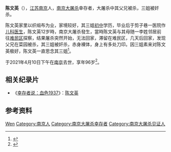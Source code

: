 {{otheruse|陈文英}}
{{Infobox person
| name = 陈文英
| image = 
| caption = 
| gender = 
| birth_name = 
| birth_date = 1925年11月28日<ref>{{cite web |title=南京大屠杀幸存者陈文英 |url=http://www.cngongji.cn/2017-03/02/c_136093689.htm |website=国家公祭网 |accessdate=2017-03-02}}</ref>
| birth_place = {{ROC}}[[南京市|南京市]][[门东|门东]]双塘园29号
| death_date = {{death date and age|2021|4|10|1925|11|28}}
| death_place = {{CHN}}[[江苏省|江苏省]][[南京市|南京市]]
| death_cause = 
| monuments = 
| residence = 
| nationality = {{PRC}}
| other_names = 
| ethnicity = [[汉族|汉族]]
| known_for = [[南京大屠杀|南京大屠杀]]幸存者
| ancestor = [[江苏|江苏]][[南京|南京]]
}}
'''陈文英'''（{{bd|1925年|11月28日|2021年|4月10日|catIdx=Chen}}），[[江苏|江苏]][[南京|南京]]人，[[南京大屠杀|南京大屠杀]]幸存者，大屠杀中其父兄被杀，三姐被奸杀。

陈文英家里以织缎布为业，家境较好，其三姐[[初中|初中]]学历，毕业后于剪子巷一医院作[[儿科医生|儿科医生]]，陈文英12岁時，南京大屠杀發生，當時陈文英与其母随一李姓邻居前往[[南京安全区|难民区]]探察，结果屠杀突然开始，无法回家，滞留在难民区，几天后回家，发现父兄在菜园被杀，其三姐被奸杀，赤身裸体，身上有多处刀印。因三姐素来对陈文英极好，陈文英一直思念其三姐<ref>{{cite news|title=南京大屠杀幸存者陈文英去世 在世幸存者仅剩68位 |url=http://www.js.xinhuanet.com/2021-04/10/c_1127315740.htm |work=新华网 |date=2021-04-10}}</ref>。

于2021年4月10日下午在[[南京|南京]]去世，享年96岁<ref>{{cite web |title=陈文英老人去世，在册在世南京大屠杀幸存者仅剩68位 |url=https://www.guancha.cn/politics/2021_04_11_586994.shtml |website=观察者网 |accessdate=2021-04-11}}</ref>。

== 相关纪录片 ==
*《[[幸存者说：血色1937|幸存者说：血色1937]]》：[http://www.ourjiangsu.com/video/20171212/151306478912.shtml 陈文英]

== 参考资料 ==
{{reflist}}

{{DEFAULTSORT:Chen wenying}}
[[Category:陈姓|Wen]]
[[Category:南京人|Category:南京人]]
[[Category:南京大屠杀幸存者|Category:南京大屠杀幸存者]]
[[Category:南京大屠杀见证人|Category:南京大屠杀见证人]]